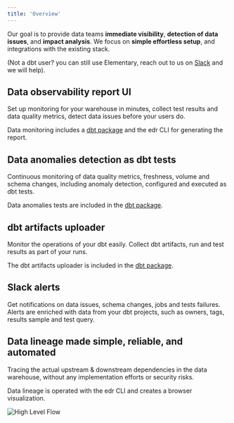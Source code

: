 ```yaml
---
title: 'Overview'
---
```


Our goal is to provide data teams **immediate visibility**, **detection of data issues**, and **impact analysis**. We focus on **simple effortless setup**, and integrations with the existing stack.

(Not a dbt user? you can still use Elementary, reach out to us on [Slack](https://join.slack.com/t/elementary-community/shared_invite/zt-uehfrq2f-zXeVTtXrjYRbdE_V6xq4Rg) and we will help).

## Data observability report UI

Set up monitoring for your warehouse in minutes, collect test results and data quality metrics, detect data issues before your users do.

Data monitoring includes a [dbt package](/dbt-package) and the edr CLI for generating the report.

## Data anomalies detection as dbt tests

Continuous monitoring of data quality metrics, freshness, volume and schema changes, including anomaly detection, configured and executed as dbt tests.

Data anomalies tests are included in the [dbt package](/dbt-package).

## dbt artifacts uploader

Monitor the operations of your dbt easily. Collect dbt artifacts, run and test results as part of your runs.

The dbt artifacts uploader is included in the [dbt package](/dbt-package).

## Slack alerts

Get notifications on data issues, schema changes, jobs and tests failures. Alerts are enriched with data from your dbt projects, such as owners, tags, results sample and test query.

## Data lineage made simple, reliable, and automated

Tracing the actual upstream & downstream dependencies in the data warehouse, without any implementation efforts or security risks.

Data lineage is operated with the edr CLI and creates a browser visualization.

<img src="img/High-level-flow.png" alt="High Level Flow" />
